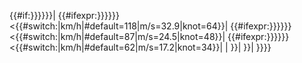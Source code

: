 {{#if:{{{十分鐘平均風速NCHMF|{{{10-min winds NCHMF|{{{十分钟平均风速NCHMF|}}}}}}}}}|
{{#ifexpr:{{{十分鐘平均風速NCHMF|{{{10-min winds NCHMF|{{{十分钟平均风速NCHMF}}}}}}}}}<{{#switch:{{{NCHMF|}}}|km/h|#default=118|m/s=32.9|knot=64}}|
{{#ifexpr:{{{十分鐘平均風速NCHMF|{{{10-min winds NCHMF|{{{十分钟平均风速NCHMF}}}}}}}}}<{{#switch:{{{NCHMF|}}}|km/h|#default=87|m/s=24.5|knot=48}}|
{{#ifexpr:{{{十分鐘平均風速NCHMF|{{{10-min winds NCHMF|{{{十分钟平均风速NCHMF}}}}}}}}}<{{#switch:{{{NCHMF|}}}|km/h|#default=62|m/s=17.2|knot=34}}|
{{{1|[[熱帶低氣壓|熱帶-{}-低氣壓]]}}}|
{{{2|[[熱帶風暴|熱帶-{}-風暴]]}}}}}|
{{{3|[[強烈熱帶風暴|強烈熱帶-{}-風暴]]}}}}}|
{{{4|[[颱風|颱-{}-風]]}}}}}}}